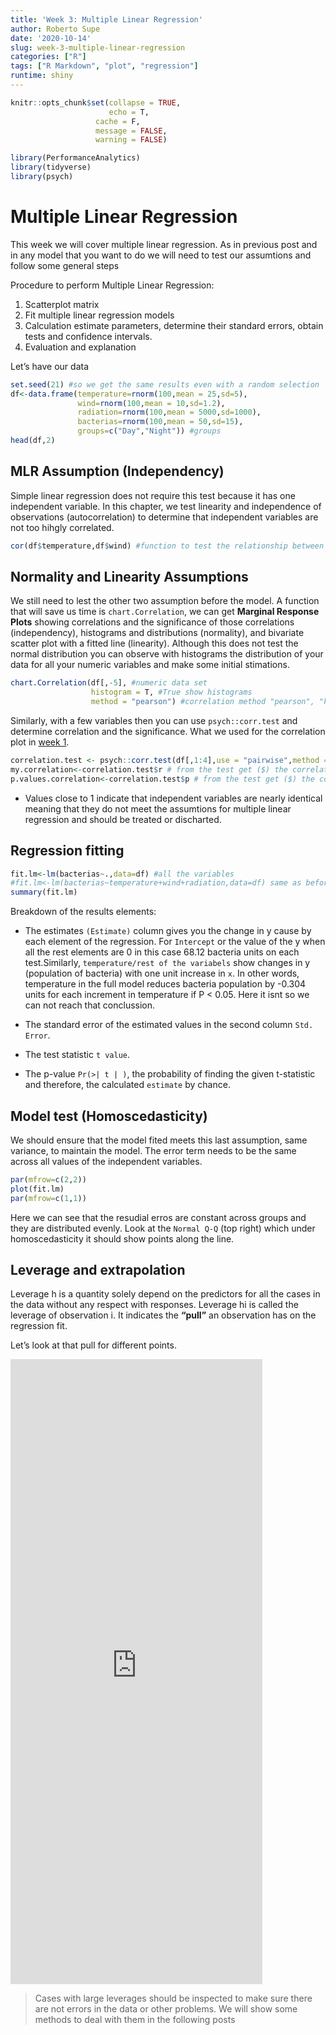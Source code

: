 ```yaml
---
title: 'Week 3: Multiple Linear Regression'
author: Roberto Supe
date: '2020-10-14'
slug: week-3-multiple-linear-regression
categories: ["R"]
tags: ["R Markdown", "plot", "regression"]
runtime: shiny
---
```

```r
knitr::opts_chunk$set(collapse = TRUE,
                      echo = T,
                   cache = F,
                   message = FALSE,
                   warning = FALSE)
```


```r
library(PerformanceAnalytics)
library(tidyverse)
library(psych)
```

# Multiple Linear Regression

This week we will cover multiple linear regression. As in previous post and in any model that you want to do we will need to test our assumtions and follow some general steps 

Procedure to perform Multiple Linear Regression:

1. Scatterplot matrix
2. Fit multiple linear regression models
3. Calculation estimate parameters, determine their standard errors, obtain tests and confidence intervals.
4. Evaluation and explanation

Let's have our data

```r
set.seed(21) #so we get the same results even with a random selection
df<-data.frame(temperature=rnorm(100,mean = 25,sd=5),
               wind=rnorm(100,mean = 10,sd=1.2),
               radiation=rnorm(100,mean = 5000,sd=1000),
               bacterias=rnorm(100,mean = 50,sd=15),
               groups=c("Day","Night")) #groups
head(df,2)
```


## MLR Assumption (Independency)

Simple linear regression does not require this test because it has one independent variable. In this chapter, we test linearity and independence of observations (autocorrelation) to determine that independent variables are not too hihgly correlated.

```r
cor(df$temperature,df$wind) #function to test the relationship between your independent variables
```

## Normality and Linearity Assumptions 

We still need to lest the other two assumption before the model. A function that will save us time is `chart.Correlation`, we can get **Marginal Response Plots** showing correlations and the significance of those correlations (independency), histograms and distributions (normality), and bivariate scatter plot with a fitted line (linearity). Although this does not test the normal distribution you can observe with histograms the distribution of your data for all your numeric variables and make some initial stimations. 

```r
chart.Correlation(df[,-5], #numeric data set
                  histogram = T, #True show histograms
                  method = "pearson") #correlation method "pearson", "kendall", "spearman"
```

Similarly, with a few variables then you can use `psych::corr.test` and determine correlation and the significance. What we used for the correlation plot in [week 1](https://stats-bnu-2020.netlify.app/2020/09/23/stats-course-1week/).

```r
correlation.test <- psych::corr.test(df[,1:4],use = "pairwise",method = "spearman") #relationship between all your variables
my.correlation<-correlation.test$r # from the test get ($) the correlation values
p.values.correlation<-correlation.test$p # from the test get ($) the correlation p values
```

* Values close to 1 indicate that independent variables are nearly identical meaning that they do not meet the assumtions for multiple linear regression and should be treated or discharted.

## Regression fitting

```r
fit.lm<-lm(bacterias~.,data=df) #all the variables 
#fit.lm<-lm(bacterias~temperature+wind+radiation,data=df) same as before
summary(fit.lm)
```

Breakdown of the results elements:

* The estimates `(Estimate)` column gives you the change in y cause by each element of the regression. For `Intercept` or the value of the y when all the rest elements are 0 in this case 68.12 bacteria units on each test.Similarly, `temperature/rest of the variabels` show changes in y (population of bacteria) with one unit increase in `x`. In other words, temperature in the full model reduces bacteria population by -0.304 units for each increment in temperature if P < 0.05. Here it isnt so we can not reach that conclussion. 

* The standard error of the estimated values in the second column `Std. Error`.
* The test statistic `t value`.
* The p-value `Pr(>| t | )`, the probability of finding the given t-statistic and therefore, the calculated `estimate` by chance.


## Model test (Homoscedasticity)

We should ensure that the model fited meets this last assumption, same variance, to maintain the model. The error term needs to be the same across all values of the independent variables.

```r
par(mfrow=c(2,2))
plot(fit.lm)
par(mfrow=c(1,1))
```

Here we can see that the resudial erros are constant across groups and they are distributed evenly. Look at the `Normal Q-Q` (top right) which under homoscedasticity it should show points along the line.

## Leverage and extrapolation

Leverage h is a quantity solely depend on the predictors for all the cases in the data without any respect with responses. Leverage hi is called the leverage of observation i. It indicates the **“pull”** an observation has on the regression fit. 

Let's look at that pull for different points.

<iframe height="1000" width="80%" frameborder="no" src="https://roberto-supe.shinyapps.io/leverage_statsBNU/"> </iframe>

>Cases with large leverages should be inspected to make sure there are not errors in the data or other problems. We will show some methods to deal with them in the following posts


